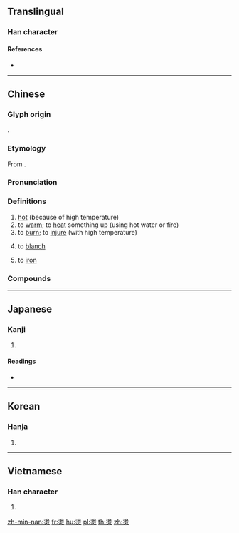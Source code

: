 ==Translingual==

===Han character===
{{Han char|rn=86|rad=火|as=12|sn=16|four=36809|canj=EHF}}

====References====
* {{Han ref|kx=0684.010|dkj=19435|dj=1096.040|hdz=32238.030|uh=71D9|ud=29145|bh=BF53|bd=48979}}

----

==Chinese==
{{zh-forms|s=烫}}

===Glyph origin===
{{Han etym}}
{{Han compound|湯|火|ls=psc|c1=p|c2=s}}.

===Etymology===
From {{och-l|湯|hot water}}.

===Pronunciation===
{{zh-pron
|m=tàng
|c=tong3
|h=pfs=
|md=táung/táuk/tâung
|md_note=táung, táuk - to put into boiling water, to scald; tâung - to heat up, to warm
|mn=thǹg/thòng
|mn_note=thǹg - vernacular; thòng - literary
|w=2thaan
|oc=y
|cat=a,v
}}

===Definitions===
{{zh-hanzi}}

# [[hot]] (because of high temperature)
# to [[warm]]; to [[heat]] something up (using hot water or fire)
# to [[burn]]; to [[injure]] (with high temperature)
# {{lb|zh|cooking}} to [[blanch]]
# {{lb|zh|chiefly|Cantonese}} to [[iron]]
#: {{zh-x|燙 恤衫|to '''iron''' a shirt|C}}

===Compounds===
{{zh-der|光燙|冷燙|洗燙|滾燙|火燙|燙傷|燙手|燙手山芋|燙花|燙蠟|燙酒|燙金|燙馬|燙髮|燙麵|發燙|電燙|燙衫}}

----

==Japanese==

===Kanji===
{{ja-kanji|grade=|rs=火12}}

# {{defn|lang=ja|sort=火12}}

====Readings====
* {{ja-readings|on=[[とう]] (tō), [[どう]] (dō)|kun=[[あたためる]] (atatameru)}}

----

==Korean==

===Hanja===
{{ko-hanja|hangeul=탕|eumhun=|rv=tang|mr=t'ang|y=thang}}

# {{defn|lang=ko|sort=火12}}

----

==Vietnamese==

===Han character===
{{vi-hantu|[[năng]], [[nãng]], [[nắng]]|rs=火12}}

# {{defn|lang=vi|sort=火12}}

[[zh-min-nan:燙]]
[[fr:燙]]
[[hu:燙]]
[[pl:燙]]
[[th:燙]]
[[zh:燙]]